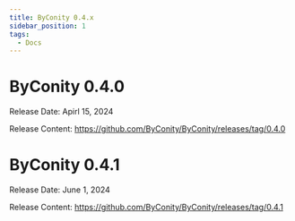 ```yaml
---
title: ByConity 0.4.x 
sidebar_position: 1
tags:
  - Docs
---
```


# ByConity 0.4.0 

Release Date: Apirl 15, 2024

Release Content: https://github.com/ByConity/ByConity/releases/tag/0.4.0


# ByConity 0.4.1

Release Date: June 1, 2024

Release Content: https://github.com/ByConity/ByConity/releases/tag/0.4.1